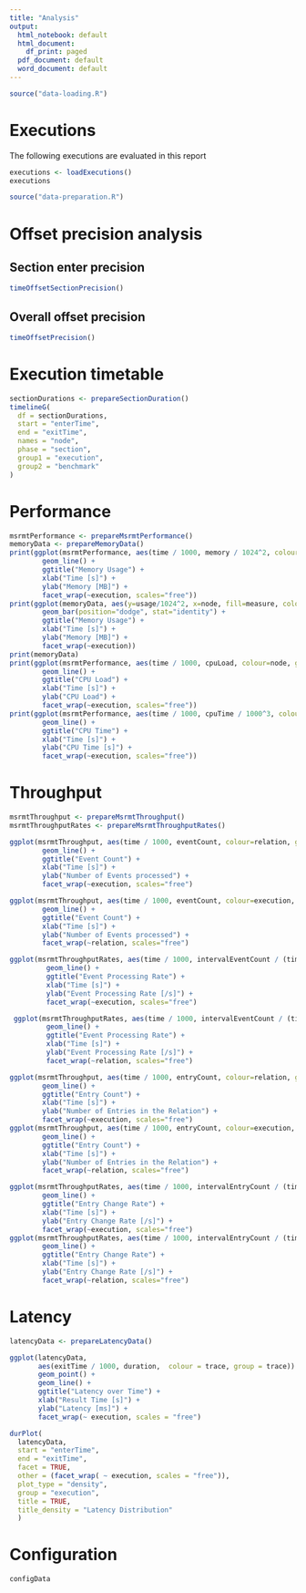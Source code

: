 ```yaml
---
title: "Analysis"
output:
  html_notebook: default
  html_document:
    df_print: paged
  pdf_document: default
  word_document: default
---
```



```r
source("data-loading.R")
```

# Executions

The following executions are evaluated in this report

```r
executions <- loadExecutions()
executions
```

```r
source("data-preparation.R")
```

# Offset precision analysis

## Section enter precision

```R
timeOffsetSectionPrecision()
```

## Overall offset precision

```R
timeOffsetPrecision()
```

# Execution timetable

```R
sectionDurations <- prepareSectionDuration()
timelineG(
  df = sectionDurations,
  start = "enterTime",
  end = "exitTime",
  names = "node",
  phase = "section",
  group1 = "execution",
  group2 = "benchmark"
)
```

# Performance

```R
msrmtPerformance <- prepareMsrmtPerformance()
memoryData <- prepareMemoryData()
print(ggplot(msrmtPerformance, aes(time / 1000, memory / 1024^2, colour=node, group=node)) +
        geom_line() +
        ggtitle("Memory Usage") +
        xlab("Time [s]") + 
        ylab("Memory [MB]") +
        facet_wrap(~execution, scales="free"))
print(ggplot(memoryData, aes(y=usage/1024^2, x=node, fill=measure, color=node)) +
        geom_bar(position="dodge", stat="identity") +
        ggtitle("Memory Usage") +
        xlab("Time [s]") + 
        ylab("Memory [MB]") +
        facet_wrap(~execution))
print(memoryData)
print(ggplot(msrmtPerformance, aes(time / 1000, cpuLoad, colour=node, group=node)) +
        geom_line() +
        ggtitle("CPU Load") +
        xlab("Time [s]") +
        ylab("CPU Load") +
        facet_wrap(~execution, scales="free"))
print(ggplot(msrmtPerformance, aes(time / 1000, cpuTime / 1000^3, colour=node, group=node)) +
        geom_line() +
        ggtitle("CPU Time") +
        xlab("Time [s]") +
        ylab("CPU Time [s]") +
        facet_wrap(~execution, scales="free"))
```


# Throughput

```R
msrmtThroughput <- prepareMsrmtThroughput()
msrmtThroughputRates <- prepareMsrmtThroughputRates()

ggplot(msrmtThroughput, aes(time / 1000, eventCount, colour=relation, group=relation)) +
        geom_line() +
        ggtitle("Event Count") +
        xlab("Time [s]") + 
        ylab("Number of Events processed") +
        facet_wrap(~execution, scales="free")

ggplot(msrmtThroughput, aes(time / 1000, eventCount, colour=execution, group=execution)) +
        geom_line() +
        ggtitle("Event Count") +
        xlab("Time [s]") + 
        ylab("Number of Events processed") +
        facet_wrap(~relation, scales="free")

ggplot(msrmtThroughputRates, aes(time / 1000, intervalEventCount / (timeSpan / 1000),  colour=relation, group=relation)) +
         geom_line() +
         ggtitle("Event Processing Rate") +
         xlab("Time [s]") +
         ylab("Event Processing Rate [/s]") +
         facet_wrap(~execution, scales="free")

 ggplot(msrmtThroughputRates, aes(time / 1000, intervalEventCount / (timeSpan / 1000),  colour=execution, group=execution)) +
         geom_line() +
         ggtitle("Event Processing Rate") +
         xlab("Time [s]") +
         ylab("Event Processing Rate [/s]") +
         facet_wrap(~relation, scales="free")

ggplot(msrmtThroughput, aes(time / 1000, entryCount, colour=relation, group=relation)) +
        geom_line() +
        ggtitle("Entry Count") +
        xlab("Time [s]") + 
        ylab("Number of Entries in the Relation") +
        facet_wrap(~execution, scales="free")
ggplot(msrmtThroughput, aes(time / 1000, entryCount, colour=execution, group=execution)) +
        geom_line() +
        ggtitle("Entry Count") +
        xlab("Time [s]") + 
        ylab("Number of Entries in the Relation") +
        facet_wrap(~relation, scales="free")

ggplot(msrmtThroughputRates, aes(time / 1000, intervalEntryCount / (timeSpan / 1000),  colour=relation, group=relation)) +
        geom_line() +
        ggtitle("Entry Change Rate") +
        xlab("Time [s]") + 
        ylab("Entry Change Rate [/s]") +
        facet_wrap(~execution, scales="free")
ggplot(msrmtThroughputRates, aes(time / 1000, intervalEntryCount / (timeSpan / 1000),  colour=execution, group=execution)) +
        geom_line() +
        ggtitle("Entry Change Rate") +
        xlab("Time [s]") + 
        ylab("Entry Change Rate [/s]") +
        facet_wrap(~relation, scales="free")
```

# Latency

```R
latencyData <- prepareLatencyData()

ggplot(latencyData,
       aes(exitTime / 1000, duration,  colour = trace, group = trace)) +
       geom_point() +
       geom_line() +
       ggtitle("Latency over Time") +
       xlab("Result Time [s]") +
       ylab("Latency [ms]") +
       facet_wrap(~ execution, scales = "free")

durPlot(
  latencyData,
  start = "enterTime",
  end = "exitTime",
  facet = TRUE,
  other = (facet_wrap( ~ execution, scales = "free")),
  plot_type = "density",
  group = "execution",
  title = TRUE,
  title_density = "Latency Distribution"
  )
```

# Configuration

```R
configData
```
